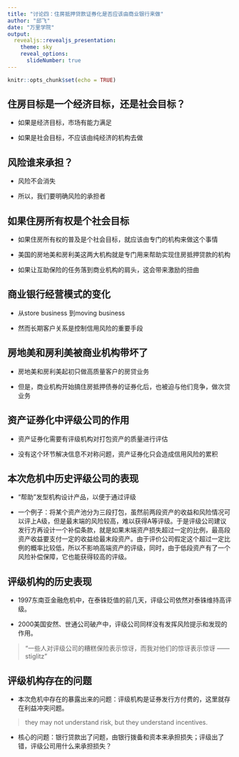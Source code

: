 ---
title: "讨论四：住房抵押贷款证券化是否应该由商业银行来做"
author: "邱飞"
date: "万里学院"
output:
  revealjs::revealjs_presentation:
    theme: sky
    reveal_options:
      slideNumber: true
---

```{r setup, include=FALSE}
knitr::opts_chunk$set(echo = TRUE)
```

## 住房目标是一个经济目标，还是社会目标？

- 如果是经济目标，市场有能力满足

- 如果是社会目标，不应该由纯经济的机构去做

## 风险谁来承担？

- 风险不会消失

- 所以，我们要明确风险的承担者

## 如果住房所有权是个社会目标

- 如果住房所有权的普及是个社会目标，就应该由专门的机构来做这个事情

- 美国的房地美和房利美这两大机构就是专门用来帮助实现住房抵押贷款的机构

- 如果让互助保险的任务落到商业机构的肩头，这会带来激励的扭曲


## 商业银行经营模式的变化

- 从store business 到moving business

- 然而长期客户关系是控制信用风险的重要手段



## 房地美和房利美被商业机构带坏了

- 房地美和房利美起初只做高质量客户的房贷业务

- 但是，商业机构开始搞住房抵押债券的证券化后，也被迫与他们竞争，做次贷业务

## 资产证券化中评级公司的作用

- 资产证券化需要有评级机构对打包资产的质量进行评估

- 没有这个环节解决信息不对称问题，资产证券化只会造成信用风险的累积

## 本次危机中历史评级公司的表现

- “帮助”发型机构设计产品，以便于通过评级

- 一个例子：将某个资产池分为三段打包，虽然前两段资产的收益和风险情况可以评上A级，但是最末端的风险较高，难以获得A等评级。于是评级公司建议发行方再设计一个补偿条款，就是如果末端资产损失超过一定的比例，最高段资产收益要支付一定的收益给最末段资产。由于评价公司假定这个超过一定比例的概率比较低，所以不影响高端资产的评级，同时，由于低段资产有了一个风险补偿保障，它也能获得较高的评级。


## 评级机构的历史表现

- 1997东南亚金融危机中，在泰铢贬值的前几天，评级公司依然对泰铢维持高评级。

- 2000美国安然、世通公司破产中，评级公司同样没有发挥风险提示和发现的作用。

> “一些人对评级公司的糟糕保险表示惊讶，而我对他们的惊讶表示惊讶   ——stiglitz”

## 评级机构存在的问题

- 本次危机中存在的暴露出来的问题：评级机构是证券发行方付费的，这里就存在利益冲突问题。

> they may not understand risk, but they understand incentives.

- 核心的问题：银行贷款出了问题，由银行拨备和资本来承担损失；评级出了错，评级公司用什么来承担损失？

